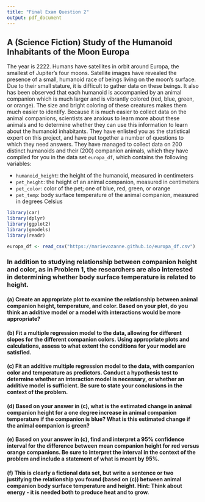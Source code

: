 ---
title: "Final Exam Question 2"
output: pdf_document
---

## A (Science Fiction) Study of the Humanoid Inhabitants of the Moon Europa

The year is 2222. Humans have satellites in orbit around Europa, the smallest of Jupiter's four moons. Satellite images have revealed the presence of a small, humanoid race of beings living on the moon's surface. Due to their small stature, it is difficult to gather data on these beings. It also has been observed that each humanoid is accompanied by an animal companion which is much larger and is vibrantly colored (red, blue, green, or orange). The size and bright coloring of these creatures makes them much easier to identify. Because it is much easier to collect data on the animal companions, scientists are anxious to learn more about these animals and to determine whether they can use this information to learn about the humanoid inhabitants. They have enlisted you as the statistical expert on this project, and have put together a number of questions to which they need answers. They have managed to collect data on 200 distinct humanoids and their (200) companion animals, which they have compiled for you in the data set `europa_df`, which contains the following variables:

- `humanoid_height`: the height of the humanoid, measured in centimeters
- `pet_height`: the height of an animal companion, measured in centimeters
- `pet_color`: color of the pet; one of blue, red, green, or orange
- `pet_temp`: body surface temperature of the animal companion, measured in degrees Celsius

```{r message=FALSE, warning=FALSE}
library(car)
library(dplyr)
library(ggplot2)
library(gmodels)
library(readr)

europa_df <- read_csv("https://marievozanne.github.io/europa_df.csv")
```

### In addition to studying relationship between companion height and color, as in Problem 1, the researchers are also interested in determining whether body surface temperature is related to height.

#### (a) Create an appropriate plot to examine the relationship between animal companion height, temperature, and color. Based on your plot, do you think an additive model or a model with interactions would be more appropriate?



#### (b) Fit a multiple regression model to the data, allowing for different slopes for the different companion colors. Using appropriate plots and calculations, assess to what extent the conditions for your model are satisfied.



#### (c) Fit an additive multiple regression model to the data, with companion color and temperature as predictors. Conduct a hypothesis test to determine whether an interaction model is necessary, or whether an additive model is sufficient. Be sure to state your conclusions in the context of the problem.


#### (d) Based on your answer in (c), what is the estimated change in animal companion height for a one degree increase in animal companion temperature if the companion is blue? What is this estimated change if the animal companion is green? 



#### (e) Based on your answer in (c), find and interpret a 95% confidence interval for the difference between mean companion height for red versus orange companions. Be sure to interpret the interval in the context of the problem and include a statement of what is meant by 95%.



#### (f) This is clearly a fictional data set, but write a sentence or two justifying the relationship you found (based on (c)) between animal companion body surface temperature and height. Hint: Think about energy - it is needed both to produce heat and to grow.


